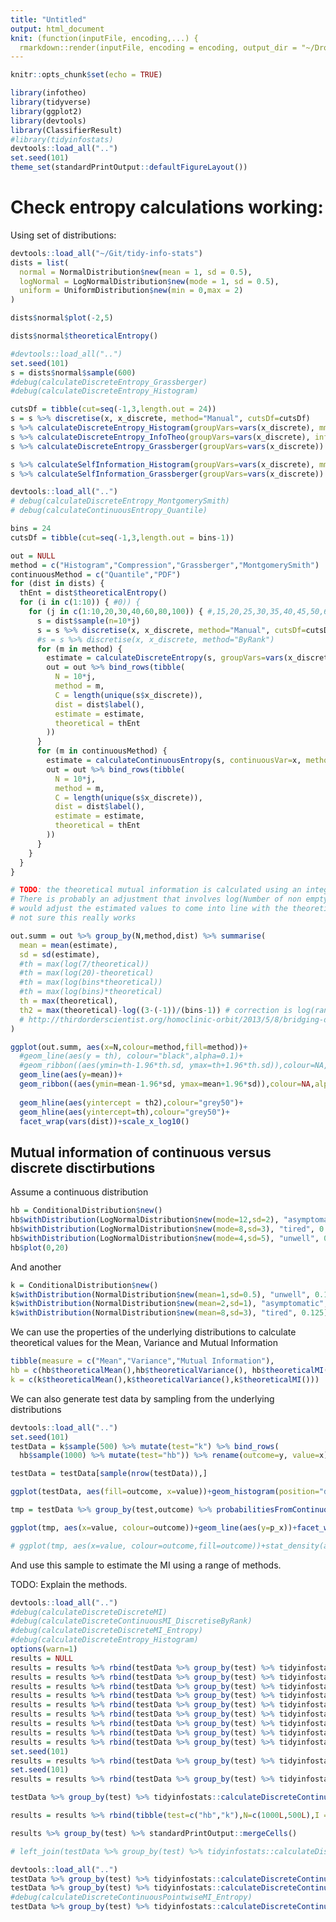 ```yaml
---
title: "Untitled"
output: html_document
knit: (function(inputFile, encoding,...) {
  rmarkdown::render(inputFile, encoding = encoding, output_dir = "~/Dropbox/featureSelection/tidyinfostats") })
---
```


```r
knitr::opts_chunk$set(echo = TRUE)
```

```r
library(infotheo)
library(tidyverse)
library(ggplot2)
library(devtools)
library(ClassifierResult)
#library(tidyinfostats)
devtools::load_all("..")
set.seed(101)
theme_set(standardPrintOutput::defaultFigureLayout())
```

# Check entropy calculations working:

Using set of distributions:

```r
devtools::load_all("~/Git/tidy-info-stats")
dists = list(
  normal = NormalDistribution$new(mean = 1, sd = 0.5),
  logNormal = LogNormalDistribution$new(mode = 1, sd = 0.5),
  uniform = UniformDistribution$new(min = 0,max = 2)
)

dists$normal$plot(-2,5)

dists$normal$theoreticalEntropy()
```

```r
#devtools::load_all("..")
set.seed(101)
s = dists$normal$sample(600)
#debug(calculateDiscreteEntropy_Grassberger)
#debug(calculateDiscreteEntropy_Histogram)

cutsDf = tibble(cut=seq(-1,3,length.out = 24))
s = s %>% discretise(x, x_discrete, method="Manual", cutsDf=cutsDf)
s %>% calculateDiscreteEntropy_Histogram(groupVars=vars(x_discrete), mm=TRUE)
s %>% calculateDiscreteEntropy_InfoTheo(groupVars=vars(x_discrete), infoTheoMethod="mm")
s %>% calculateDiscreteEntropy_Grassberger(groupVars=vars(x_discrete))

s %>% calculateSelfInformation_Histogram(groupVars=vars(x_discrete), mm=TRUE)
s %>% calculateSelfInformation_Grassberger(groupVars=vars(x_discrete))

```

```r

devtools::load_all("..")
# debug(calculateDiscreteEntropy_MontgomerySmith)
# debug(calculateContinuousEntropy_Quantile)

bins = 24
cutsDf = tibble(cut=seq(-1,3,length.out = bins-1))

out = NULL
method = c("Histogram","Compression","Grassberger","MontgomerySmith")
continuousMethod = c("Quantile","PDF")
for (dist in dists) {
  thEnt = dist$theoreticalEntropy()
  for (i in c(1:10)) { #0)) {
    for (j in c(1:10,20,30,40,60,80,100)) { #,15,20,25,30,35,40,45,50,60,70,80,90,100)) {
      s = dist$sample(n=10*j)
      s = s %>% discretise(x, x_discrete, method="Manual", cutsDf=cutsDf)
      #s = s %>% discretise(x, x_discrete, method="ByRank")
      for (m in method) {
        estimate = calculateDiscreteEntropy(s, groupVars=vars(x_discrete), method = m, infoTheoMethod = "emp", mm=FALSE) %>% pull(I)
        out = out %>% bind_rows(tibble(
          N = 10*j,
          method = m,
          C = length(unique(s$x_discrete)),
          dist = dist$label(),
          estimate = estimate,
          theoretical = thEnt
        ))
      }
      for (m in continuousMethod) {
        estimate = calculateContinuousEntropy(s, continuousVar=x, method = m, probabilityMethod="SGolay", k_05=10) %>% pull(I)
        out = out %>% bind_rows(tibble(
          N = 10*j,
          method = m,
          C = length(unique(s$x_discrete)),
          dist = dist$label(),
          estimate = estimate,
          theoretical = thEnt
        ))
      }
    }
  }
}

# TODO: the theoretical mutual information is calculated using an integral which assumes equal bin width
# There is probably an adjustment that involves log(Number of non empty bins) and log(Number of bins) that 
# would adjust the estimated values to come into line with the theoretical.
# not sure this really works

out.summ = out %>% group_by(N,method,dist) %>% summarise(
  mean = mean(estimate),
  sd = sd(estimate),
  #th = max(log(7/theoretical))
  #th = max(log(20)-theoretical)
  #th = max(log(bins*theoretical))
  #th = max(log(bins)*theoretical)
  th = max(theoretical),
  th2 = max(theoretical)-log((3-(-1))/(bins-1)) # correction is log(range/bins)
  # http://thirdorderscientist.org/homoclinic-orbit/2013/5/8/bridging-discrete-and-differential-entropy
) 

ggplot(out.summ, aes(x=N,colour=method,fill=method))+
  #geom_line(aes(y = th), colour="black",alpha=0.1)+
  #geom_ribbon((aes(ymin=th-1.96*th.sd, ymax=th+1.96*th.sd)),colour=NA,alpha=0.1)+
  geom_line(aes(y=mean))+
  geom_ribbon((aes(ymin=mean-1.96*sd, ymax=mean+1.96*sd)),colour=NA,alpha=0.2)+
  
  geom_hline(aes(yintercept = th2),colour="grey50")+
  geom_hline(aes(yintercept=th),colour="grey50")+
  facet_wrap(vars(dist))+scale_x_log10()
```



## Mutual information of continuous versus discrete disctirbutions

Assume a continuous distribution

```r
hb = ConditionalDistribution$new()
hb$withDistribution(LogNormalDistribution$new(mode=12,sd=2), "asymptomatic", 0.75)
hb$withDistribution(LogNormalDistribution$new(mode=8,sd=3), "tired", 0.25)
hb$withDistribution(LogNormalDistribution$new(mode=4,sd=5), "unwell", 0.25)
hb$plot(0,20)

```

And another

```r
k = ConditionalDistribution$new()
k$withDistribution(NormalDistribution$new(mean=1,sd=0.5), "unwell", 0.125)
k$withDistribution(NormalDistribution$new(mean=2,sd=1), "asymptomatic", 0.75)
k$withDistribution(NormalDistribution$new(mean=8,sd=3), "tired", 0.125)
```

We can use the properties of the underlying distributions to calculate theoretical values for the Mean, Variance and Mutual Information

```r
tibble(measure = c("Mean","Variance","Mutual Information"),
hb = c(hb$theoreticalMean(),hb$theoreticalVariance(), hb$theoreticalMI()),
k = c(k$theoreticalMean(),k$theoreticalVariance(),k$theoreticalMI()))
```

We can also generate test data by sampling from the underlying distributions

```r
devtools::load_all("..")
set.seed(101)
testData = k$sample(500) %>% mutate(test="k") %>% bind_rows(
  hb$sample(1000) %>% mutate(test="hb")) %>% rename(outcome=y, value=x)

testData = testData[sample(nrow(testData)),]

ggplot(testData, aes(fill=outcome, x=value))+geom_histogram(position="dodge", bins=50)+facet_grid(cols=vars(test))

tmp = testData %>% group_by(test,outcome) %>% probabilitiesFromContinuous_Kernel(value)

ggplot(tmp, aes(x=value, colour=outcome))+geom_line(aes(y=p_x))+facet_wrap(vars(test))

# ggplot(tmp, aes(x=value, colour=outcome,fill=outcome))+stat_density(alpha=0.2,position="dodge")+facet_wrap(vars(test))
```

And use this sample to estimate the MI using a range of methods.

TODO: Explain the methods.

```r
devtools::load_all("..")
#debug(calculateDiscreteDiscreteMI)
#debug(calculateDiscreteContinuousMI_DiscretiseByRank)
#debug(calculateDiscreteDiscreteMI_Entropy)
#debug(calculateDiscreteEntropy_Histogram)
options(warn=1)
results = NULL
results = results %>% rbind(testData %>% group_by(test) %>% tidyinfostats::calculateDiscreteContinuousMI(vars(outcome), value, method = "KWindow"))
results = results %>% rbind(testData %>% group_by(test) %>% tidyinfostats::calculateDiscreteContinuousMI(vars(outcome), value, method = "Entropy", entopyMethod="PDF",probabilityMethod = "SGolay"))
results = results %>% rbind(testData %>% group_by(test) %>% tidyinfostats::calculateDiscreteContinuousMI(vars(outcome), value, method = "Kernel"))
results = results %>% rbind(testData %>% group_by(test) %>% tidyinfostats::calculateDiscreteContinuousMI(vars(outcome), value, method = "Discretise", discretiseMethod="ByRank"))
results = results %>% rbind(testData %>% group_by(test) %>% tidyinfostats::calculateDiscreteContinuousMI(vars(outcome), value, method = "Discretise", discretiseMethod="ByValue", mutualInfoMethod="Entropy", entropyMethod="InfoTheo"))
results = results %>% rbind(testData %>% group_by(test) %>% tidyinfostats::calculateDiscreteContinuousMI(vars(outcome), value, method = "Discretise", discretiseMethod="ByValue", mutualInfoMethod="Histogram"))
results = results %>% rbind(testData %>% group_by(test) %>% tidyinfostats::calculateDiscreteContinuousMI(vars(outcome), value, method = "Discretise", discretiseMethod="ByValue", mutualInfoMethod="MontgomerySmith"))
results = results %>% rbind(testData %>% group_by(test) %>% tidyinfostats::calculateDiscreteContinuousMI(vars(outcome), value, method = "Discretise", discretiseMethod="ByValue", mutualInfoMethod="Entropy", entropyMethod="Grassberger"))
results = results %>% rbind(testData %>% group_by(test) %>% tidyinfostats::calculateDiscreteContinuousMI(vars(outcome), value, method = "KNN", useKWindow=FALSE))
set.seed(101)
results = results %>% rbind(testData %>% group_by(test) %>% tidyinfostats::calculateDiscreteContinuousMI(vars(outcome), value, method = "Compression"))
set.seed(101)
results = results %>% rbind(testData %>% group_by(test) %>% tidyinfostats::calculateDiscreteContinuousMI(vars(outcome), value, method = "DiscretiseByRank", binStrategy = linearBySize(8,4,256), discreteMethod="Entropy", entropyMethod="Compression"))

testData %>% group_by(test) %>% tidyinfostats::calculateDiscreteContinuousMI(vars(outcome), value, method = "Entropy", entropyMethod="Quantile")

results = results %>% rbind(tibble(test=c("hb","k"),N=c(1000L,500L),I = c(hb$theoreticalMI(),k$theoreticalMI()), I_sd=as.numeric(NA),method=rep("theoretical",2)))

results %>% group_by(test) %>% standardPrintOutput::mergeCells()

# left_join(testData %>% group_by(test) %>% tidyinfostats::calculateDiscreteContinuousMI(outcome, value, method = "Entropy") %>% rename(I.emp=I), by="test") %>%
```

```r
devtools::load_all("..")
testData %>% group_by(test) %>% tidyinfostats::calculateDiscreteContinuousPointwiseMI(vars(outcome), value, method = "KWindow")
testData %>% group_by(test) %>% tidyinfostats::calculateDiscreteContinuousPointwiseMI(vars(outcome), value, method = "Kernel")
#debug(calculateDiscreteContinuousPointwiseMI_Entropy)
testData %>% group_by(test) %>% tidyinfostats::calculateDiscreteContinuousPointwiseMI(vars(outcome), value, method = "Entropy", entropyMethod="Quantile")
```